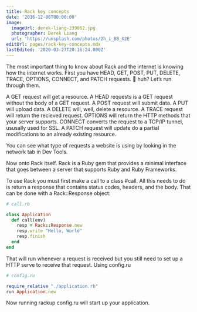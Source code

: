 ```yaml
---
title: Rack key concepts
date: '2016-12-06T00:00:00'
image:
  imageUrl: derek-liang-239062.jpg
  photographer: Derek Liang
  url: 'https://unsplash.com/photos/2h_i_BB_X2E'
editUrl: pages/rack-key-concepts.mdx
lastEdited: '2020-03-27T20:16:24.000Z'
---
```


The most important thing to know about Rack and the internet is knowing how the
internet works. First you have HEAD, GET, POST, PUT, DELETE, TRACE, OPTIONS,
CONNECT, and PATCH requests. 🤔 huh? Let’s run through them.

A GET request will get a resource. A HEAD requests is a GET request without the
body of a GET request. A POST request will submit data. A PUT will upload data.
A DELETE will, well, delete a resource. A TRACE request will return the recieved
request. OPTIONS will return the HTTP methods that your server supports. CONNECT
converts the request to a TCP/IP tunnel, ususally used for SSL. A PATCH request
will update do a partial modifications to an already existing resource.

You can see what type of requests a website is using by looking in the network
tab in Dev Tools.

Now onto Rack itself. Rack is a Ruby gem that provides a minimal interface that
goes between a server that supports Ruby and Ruby Frameworks.

To use Rack you must first make a call to a class #call. All this needs to do is
return a response that contains status codes, headers, and the body. That can be
done with a Rack::Response object:

```ruby
# call.rb

class Application
  def call(env)
    resp = Rack::Response.new
    resp.write "Hello, World"
    resp.finish
  end
end
```

That will run whenever a request is received but you still need to set up a HTTP
serve to receive that request. Using config.ru

```ruby
# config.ru

require_relative "./application.rb"
run Application.new
```

Now running rackup config.ru will start up your application.
